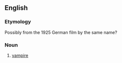 {{also|nosferatu}}
==English==

===Etymology===
Possibly from the 1925 German film by the same name?

===Noun===
{{en-noun|Nosferatu}}

# [[vampire]]